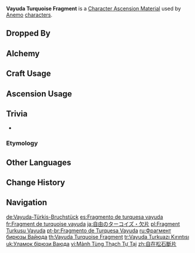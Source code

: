 {{Item Infobox
|title        = Va&shy;yu&shy;da Tur&shy;quoise Frag&shy;ment
|id           = 104152
|image        = Item Vayuda Turquoise Fragment.png
|type         = Character Ascension Materials
|invCategory  = Character Development Items
|group        = Vayuda Turquoise
|group2       = Ascension Gems
|quality      = 3
|description  = Character Ascension material.<br>"Still, the winds change direction."
|source1      = Dropped by [[Normal Bosses]] and [[Weekly Bosses]] (Lv. 40+)
|source2      = [[Alchemy]] (AR 25+)
|source3      = [[Parametric Transformer]]
}}
'''Vayuda Turquoise Fragment''' is a [[Character Ascension Material]] used by [[Anemo]] [[characters]].

==Dropped By==
{{Dropped By|level=40}}

==Alchemy==
{{Recipe
|type = Crafting
|Vayuda Turquoise Sliver = 3
|Mora = 300
|sort = Vayuda Turquoise Sliver;Mora
}}
{{Recipe
|type = Converting
|Agnidus Agate Fragment = 1
|Dust of Azoth = 3
|sort = Agnidus Agate Fragment;Dust of Azoth
}}
{{Recipe
|type = Converting
|Varunada Lazurite Fragment = 1
|Dust of Azoth = 3
|sort = Varunada Lazurite Fragment;Dust of Azoth
}}
{{Recipe
|type = Converting
|Nagadus Emerald Fragment = 1
|Dust of Azoth = 3
|sort = Nagadus Emerald Fragment;Dust of Azoth
}}
{{Recipe
|type = Converting
|Vajrada Amethyst Fragment = 1
|Dust of Azoth = 3
|sort = Vajrada Amethyst Fragment;Dust of Azoth
}}
{{Recipe
|type = Converting
|Shivada Jade Fragment = 1
|Dust of Azoth = 3
|sort = Shivada Jade Fragment;Dust of Azoth
}}
{{Recipe
|type = Converting
|Prithiva Topaz Fragment = 1
|Dust of Azoth = 3
|sort = Prithiva Topaz Fragment;Dust of Azoth
}}

==Craft Usage==
{{Craft Usage}}

==Ascension Usage==
{{Ascension Usage}}

==Trivia==
* {{Transclude|Vayuda Turquoise|VayudaQuote|section=1}}

===Etymology===
{{Transclude|Vayuda Turquoise|Etymology}}

==Other Languages==
{{Other Languages
|en      = Vayuda Turquoise Fragment
|zhs     = 自在松石断片
|zhs_rm  = Zìzài Sōngshí Duànpiàn
|zht     = 自在松石斷片
|zht_rm  = Zìzài Sōngshí Duànpiàn
|zh_tl   = Fragment of Turquoise of Freedom
|ja      = 自由のターコイズ・欠片
|ja_rm   = Jiyuu no Taakoizu - Kakera
|ja_tl   = Turquoise of Freedom - Fragment
|ko      = 자유로운 터키석 조각
|ko_rm   = 
|ko_tl   = Free Turquoise Fragment
|es      = Fragmento de turquesa vayuda
|es_tl   = Vayuda Turquoise Fragment
|fr      = Fragment de turquoise vayuda
|fr_tl   = Vayuda Turquoise Fragment
|ru      = Фрагмент бирюзы Вайюда
|ru_tl   = Fragment of Vayuda Turquoise
|th      = Vayuda Turquoise Fragment
|vi      = Mảnh {{tt|Tùng Thạch|松石}} {{tt|Tự Tại|自在}}
|vi_tl   = Fragment of Turquoise of Freedom{{Sino|vi|zh|part=1}}
|de      = Vayuda-Türkis-Bruchstück
|de_tl   = Vayuda Turquoise Fragment
|id      = Vayuda Turquoise Fragment
|pt      = Fragmento de Turquesa Vayuda
|pt_tl   = 
|tr      = Vayuda Turkuazı Kırıntısı
|tr_tl   = Vayuda Turquoise Fragment
|it      = Frammento di turchese Vayuda
|it_tl   = Vayuda Turquoise Fragment
}}

==Change History==
{{Change History|1.0}}

==Navigation==
{{Development Item Navbox|Character Ascension Materials}}

[[de:Vayuda-Türkis-Bruchstück]]
[[es:Fragmento de turquesa vayuda]]
[[fr:Fragment de turquoise vayuda]]
[[ja:自由のターコイズ・欠片]]
[[pl:Fragment Turkusu Vayuda]]
[[pt-br:Fragmento de Turquesa Vayuda]]
[[ru:Фрагмент бирюзы Вайюда]]
[[th:Vayuda Turquoise Fragment]]
[[tr:Vayuda Turkuazı Kırıntısı]]
[[uk:Уламок бірюзи Ваюда]]
[[vi:Mảnh Tùng Thạch Tự Tại]]
[[zh:自在松石斷片]]